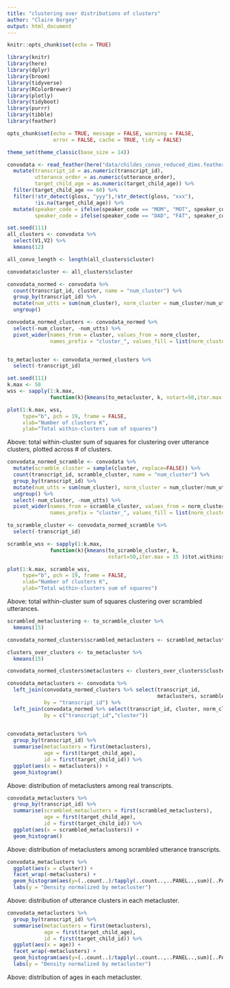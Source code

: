```yaml
---
title: "clustering over distributions of clusters"
author: "Claire Bergey"
output: html_document
---
```


```r
knitr::opts_chunk$set(echo = TRUE)

library(knitr)
library(here)
library(dplyr)
library(broom)
library(tidyverse)
library(RColorBrewer)
library(plotly)
library(tidyboot)
library(purrr)
library(tibble)
library(feather)

opts_chunk$set(echo = TRUE, message = FALSE, warning = FALSE, 
               error = FALSE, cache = TRUE, tidy = FALSE)

theme_set(theme_classic(base_size = 14))
```

```r
convodata <- read_feather(here("data/childes_convo_reduced_dims.feather")) %>%
  mutate(transcript_id = as.numeric(transcript_id),
         utterance_order = as.numeric(utterance_order),
         target_child_age = as.numeric(target_child_age)) %>%
  filter(target_child_age <= 60) %>%
  filter(!str_detect(gloss, "yyy"),!str_detect(gloss, "xxx"),
         !is.na(target_child_age)) %>%
  mutate(speaker_code = ifelse(speaker_code == "MOM", "MOT", speaker_code),
         speaker_code = ifelse(speaker_code == "DAD", "FAT", speaker_code))
```

```r
set.seed(111)
all_clusters <- convodata %>%
  select(V1,V2) %>%
  kmeans(12)

all_convo_length <- length(all_clusters$cluster)

convodata$cluster <- all_clusters$cluster
```

```r
convodata_normed <- convodata %>%
  count(transcript_id, cluster, name = "num_cluster") %>%
  group_by(transcript_id) %>%
  mutate(num_utts = sum(num_cluster), norm_cluster = num_cluster/num_utts) %>%
  ungroup() 

convodata_normed_clusters <- convodata_normed %>%
  select(-num_cluster, -num_utts) %>%
  pivot_wider(names_from = cluster, values_from = norm_cluster, 
              names_prefix = "cluster_", values_fill = list(norm_cluster = 0))


to_metacluster <- convodata_normed_clusters %>%
  select(-transcript_id)

set.seed(111)
k.max <- 50
wss <- sapply(1:k.max, 
              function(k){kmeans(to_metacluster, k, nstart=50,iter.max = 15 )$tot.withinss})

plot(1:k.max, wss,
     type="b", pch = 19, frame = FALSE, 
     xlab="Number of clusters K",
     ylab="Total within-clusters sum of squares")
```

Above: total within-cluster sum of squares for clustering over utterance clusters, plotted across # of clusters.

```r
convodata_normed_scramble <- convodata %>%
  mutate(scramble_cluster = sample(cluster, replace=FALSE)) %>%
  count(transcript_id, scramble_cluster, name = "num_cluster") %>%
  group_by(transcript_id) %>%
  mutate(num_utts = sum(num_cluster), norm_cluster = num_cluster/num_utts) %>%
  ungroup() %>%
  select(-num_cluster, -num_utts) %>%
  pivot_wider(names_from = scramble_cluster, values_from = norm_cluster, 
              names_prefix = "cluster_", values_fill = list(norm_cluster = 0))

to_scramble_cluster <- convodata_normed_scramble %>%
  select(-transcript_id)

scramble_wss <- sapply(1:k.max, 
              function(k){kmeans(to_scramble_cluster, k, 
                                 nstart=50,iter.max = 15 )$tot.withinss})

plot(1:k.max, scramble_wss,
     type="b", pch = 19, frame = FALSE, 
     xlab="Number of clusters K",
     ylab="Total within-clusters sum of squares")
```

Above: total within-cluster sum of squares clustering over scrambled utterances.

```r
scrambled_metaclustering <- to_scramble_cluster %>%
  kmeans(15)

convodata_normed_clusters$scrambled_metaclusters <- scrambled_metaclustering$cluster
```

```r
clusters_over_clusters <- to_metacluster %>%
  kmeans(15)

convodata_normed_clusters$metaclusters <- clusters_over_clusters$cluster

convodata_metaclusters <- convodata %>%
  left_join(convodata_normed_clusters %>% select(transcript_id, 
                                                 metaclusters, scrambled_metaclusters), 
            by = "transcript_id") %>%
  left_join(convodata_normed %>% select(transcript_id, cluster, norm_cluster), 
            by = c("transcript_id","cluster"))
  
```

```r
convodata_metaclusters %>%
  group_by(transcript_id) %>% 
  summarise(metaclusters = first(metaclusters), 
            age = first(target_child_age),
            id = first(target_child_id)) %>%
  ggplot(aes(x = metaclusters)) +
  geom_histogram()
```

Above: distribution of metaclusters among real transcripts.

```r
convodata_metaclusters %>%
  group_by(transcript_id) %>% 
  summarise(scrambled_metaclusters = first(scrambled_metaclusters), 
            age = first(target_child_age),
            id = first(target_child_id)) %>%
  ggplot(aes(x = scrambled_metaclusters)) +
  geom_histogram()
```

Above: distribution of metaclusters among scrambled utterance transcripts.

```r
convodata_metaclusters %>%
  ggplot(aes(x = cluster)) +
  facet_wrap(~metaclusters) +
  geom_histogram(aes(y=(..count..)/tapply(..count..,..PANEL..,sum)[..PANEL..]), bins = 12) +
  labs(y = "Density normalized by metacluster")
```

Above: distribution of utterance clusters in each metacluster.

```r
convodata_metaclusters %>%
  group_by(transcript_id) %>% 
  summarise(metaclusters = first(metaclusters), 
            age = first(target_child_age),
            id = first(target_child_id)) %>%
  ggplot(aes(x = age)) +
  facet_wrap(~metaclusters) +
  geom_histogram(aes(y=(..count..)/tapply(..count..,..PANEL..,sum)[..PANEL..]), bins = 12) +
  labs(y = "Density normalized by metacluster")

```

Above: distribution of ages in each metacluster.

```r


```